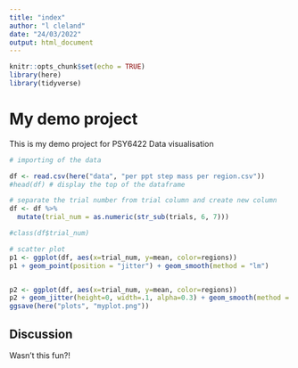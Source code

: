 ```yaml
---
title: "index"
author: "l cleland"
date: "24/03/2022"
output: html_document
---
```


```r
knitr::opts_chunk$set(echo = TRUE)
library(here)
library(tidyverse)
```

# My demo project

This is my demo project for PSY6422 Data visualisation

```r
# importing of the data

df <- read.csv(here("data", "per ppt step mass per region.csv"))
#head(df) # display the top of the dataframe
```

```r
# separate the trial number from trial column and create new column
df <- df %>%
  mutate(trial_num = as.numeric(str_sub(trials, 6, 7)))

#class(df$trial_num)

# scatter plot 
p1 <- ggplot(df, aes(x=trial_num, y=mean, color=regions))
p1 + geom_point(position = "jitter") + geom_smooth(method = "lm")


p2 <- ggplot(df, aes(x=trial_num, y=mean, color=regions))
p2 + geom_jitter(height=0, width=.1, alpha=0.3) + geom_smooth(method = "loess")
ggsave(here("plots", "myplot.png"))
```

## Discussion

Wasn't this fun?!




